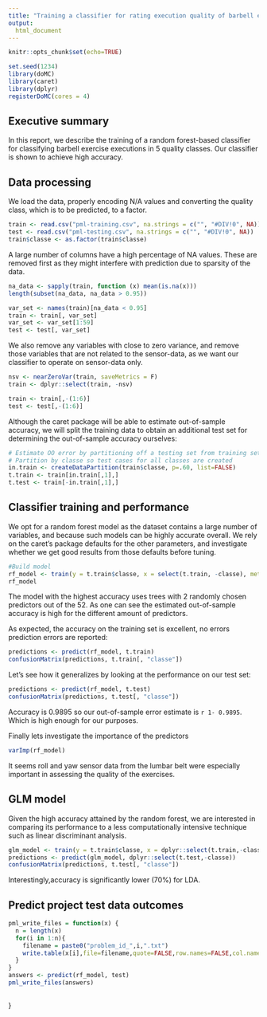 ```yaml
---
title: "Training a classifier for rating execution quality of barbell exercises based on sensor data."
output: 
  html_document
---
```


```r
knitr::opts_chunk$set(echo=TRUE)
```

```r
set.seed(1234)
library(doMC)
library(caret)
library(dplyr)
registerDoMC(cores = 4)
```

## Executive summary
In this report, we describe the training of a random forest-based classifier for classifying barbell exercise executions in 5 quality classes. Our classifier is shown to achieve high accuracy. 

## Data processing
We load the data, properly encoding N/A values and converting the quality class, which is to be predicted, to a factor. 
```r
train <- read.csv("pml-training.csv", na.strings = c("", "#DIV!0", NA))
test <- read.csv("pml-testing.csv", na.strings = c("", "#DIV!0", NA))
train$classe <- as.factor(train$classe)
```

A large number of columns have a high percentage of NA values. These are removed first as they might interfere with prediction due to sparsity of the data.
```r
na_data <- sapply(train, function (x) mean(is.na(x)))
length(subset(na_data, na_data > 0.95))

var_set <- names(train)[na_data < 0.95]
train <- train[, var_set]
var_set <- var_set[1:59]
test <- test[, var_set]
```

We also remove any variables with close to zero variance, and remove those variables that are not related to the sensor-data, as we want our classifier
to operate on sensor-data only.
```r
nsv <- nearZeroVar(train, saveMetrics = F)
train <- dplyr::select(train, -nsv)

train <- train[,-(1:6)]
test <- test[,-(1:6)]
```

Although the caret package will be able to estimate out-of-sample accuracy, we will split the training data to obtain an additional test set for determining the out-of-sample accuracy ourselves:

```r
# Estimate OO error by partitioning off a testing set from training set
# Partition by classe so test cases for all classes are created
in.train <- createDataPartition(train$classe, p=.60, list=FALSE)
t.train <- train[in.train[,1],]
t.test <- train[-in.train[,1],]
```

## Classifier training and performance
We opt for a random forest model as the dataset contains a large number of variables, and because such models can be highly accurate overall. We rely on the caret's package defaults for the other parameters, and investigate whether we get good results from those defaults before tuning. 
```r
#Build model
rf_model <- train(y = t.train$classe, x = select(t.train, -classe), method="rf")
rf_model
```

The model with the highest accuracy uses trees with 2 randomly chosen predictors out of the 52. As one can see the estimated out-of-sample accuracy is high for the different amount of predictors.

As expected, the accuracy on the training set is excellent, no errors prediction errors are reported:
```r
predictions <- predict(rf_model, t.train)
confusionMatrix(predictions, t.train[, "classe"])
```

Let's see how it generalizes by looking at the performance on our test set:
```r
predictions <- predict(rf_model, t.test)
confusionMatrix(predictions, t.test[, "classe"])
```
Accuracy is 0.9895 so our out-of-sample error estimate is `r 1- 0.9895`. Which is high enough for our purposes. 

Finally lets investigate the importance of the predictors
```r
varImp(rf_model)
```

It seems roll and yaw sensor data from the lumbar belt were especially important in assessing the quality of the exercises. 

## GLM model
Given the high accuracy attained by the random forest, we are interested in comparing its performance to a less computationally intensive technique such as linear discriminant analysis. 

```r
glm_model <- train(y = t.train$classe, x = dplyr::select(t.train,-classe), method="lda")
predictions <- predict(glm_model, dplyr::select(t.test,-classe))
confusionMatrix(predictions, t.test[, "classe"])
```

Interestingly,accuracy is significantly lower (70%) for LDA.

## Predict project test data outcomes

```r
pml_write_files = function(x) {
  n = length(x)
  for(i in 1:n){
    filename = paste0("problem_id_",i,".txt")
    write.table(x[i],file=filename,quote=FALSE,row.names=FALSE,col.names=FALSE)
  }
}
answers <- predict(rf_model, test)
pml_write_files(answers)
  
```
}